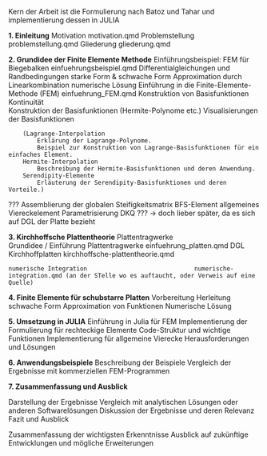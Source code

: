 
Kern der Arbeit ist die Formulierung nach Batoz und Tahar und implementierung dessen in JULIA

**1. Einleitung**
    Motivation                                          motivation.qmd
    Problemstellung                                     problemstellung.qmd
    Gliederung                                          gliederung.qmd

**2. Grundidee der Finite Elemente Methode** 
    Einführungsbeispiel: FEM für Biegebalken            einfuehrungsbeispiel.qmd
        Differentialgleichungen und Randbedingungen
        starke Form & schwache Form
        Approximation durch Linearkombination
        numerische Lösung 
    Einführung in die Finite-Elemente-Methode (FEM)     einfuehrung_FEM.qmd
    Konstruktion von Basisfunktionen
        Kontinuität                               
        Konstruktion der Basisfunktionen (Hermite-Polynome etc.)
        Visualisierungen der Basisfunktionen


        (Lagrange-Interpolation
            Erklärung der Lagrange-Polynome.
            Beispiel zur Konstruktion von Lagrange-Basisfunktionen für ein einfaches Element.
        Hermite-Interpolation
            Beschreibung der Hermite-Basisfunktionen und deren Anwendung.
        Serendipity-Elemente
            Erläuterung der Serendipity-Basisfunktionen und deren Vorteile.)

???
    Assemblierung der globalen Steifigkeitsmatrix
        BFS-Element
        allgemeines Viereckelement
        Parametrisierung DKQ
??? -> doch lieber später, da es sich auf DGL der Platte bezieht  

**3. Kirchhoffsche Plattentheorie** 
    Plattentragwerke                
        Grundidee / Einführung Plattentragwerke         einfuehrung_platten.qmd
        DGL Kirchhoffplatten                            kirchhoffsche-plattentheorie.qmd

    numerische Integration                              numerische-integration.qmd (an der STelle wo es auftaucht, oder Verweis auf eine Quelle)

**4. Finite Elemente für schubstarre Platten**
    Vorbereitung
        Herleitung schwache Form
        Approximation von Funktionen
        Numerische Lösung
    

**5. Umsetzung in JULIA**
    Einführung in Julia für FEM
    Implementierung der Formulierung für rechteckige Elemente
        Code-Struktur und wichtige Funktionen
    Implementierung für allgemeine Vierecke
        Herausforderungen und Lösungen
        

**6. Anwendungsbeispiele**
    Beschreibung der Beispiele
    Vergleich der Ergebnisse mit kommerziellen FEM-Programmen

**7. Zusammenfassung und Ausblick**












Darstellung der Ergebnisse
    Vergleich mit analytischen Lösungen oder anderen Softwarelösungen
    Diskussion der Ergebnisse und deren Relevanz
    Fazit und Ausblick

Zusammenfassung der wichtigsten Erkenntnisse
    Ausblick auf zukünftige Entwicklungen und mögliche Erweiterungen